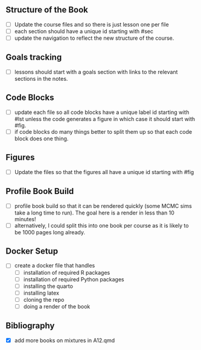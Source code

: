 ## Structure of the Book

- [ ] Update the course files and so there is just lesson one per file
- [ ] each section should have a unique id starting with #sec
- [ ] update the navigation to reflect the new structure of the course.

## Goals tracking

- [ ] lessons should start with a goals section with links to the relevant sections in the notes.

## Code Blocks

- [ ] update each file so all code blocks have a unique label id starting with #lst unless the code generates a figure in which case it should start with #fig.
- [ ] if code blocks do many things better to split them up so that each code block does one thing.

## Figures

- [ ] Update the files so that the figures all have a unique id starting with #fig

## Profile Book Build

- [ ] profile book build so that it can be rendered quickly (some MCMC sims take a long time to run). The goal here is a render in less than 10 minutes!
- [ ] alternatively, I could split this into one book per course as it is likely to be 1000 pages long already.

## Docker Setup

- [ ] create a docker file that handles
    - [ ] installation of required R packages
    - [ ] installation of required Python packages
    - [ ] installing the quarto 
    - [ ] installing latex
    - [ ] cloning the repo 
    - [ ] doing a render of the book
    

## Bibliography

- [x] add more books on mixtures in A12.qmd
